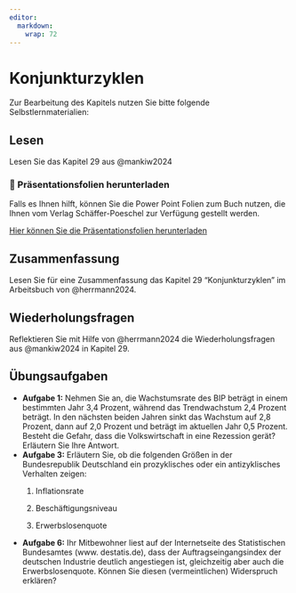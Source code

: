 ```yaml
---
editor: 
  markdown: 
    wrap: 72
---
```


# Konjunkturzyklen

Zur Bearbeitung des Kapitels nutzen Sie bitte folgende
Selbstlernmaterialien:

## Lesen

Lesen Sie das Kapitel 29 aus @mankiw2024

::: callout-note
### 📂 Präsentationsfolien herunterladen

Falls es Ihnen hilft, können Sie die Power Point Folien zum Buch nutzen,
die Ihnen vom Verlag Schäffer-Poeschel zur Verfügung gestellt werden.

[Hier können Sie die Präsentationsfolien
herunterladen](resources/chapter29.ppt){.btn .btn-primary
target="_blank"}
:::

## Zusammenfassung

Lesen Sie für eine Zusammenfassung das Kapitel 29 "Konjunkturzyklen" im
Arbeitsbuch von @herrmann2024.

## Wiederholungsfragen

Reflektieren Sie mit Hilfe von @herrmann2024 die Wiederholungsfragen aus
@mankiw2024 in Kapitel 29.

## Übungsaufgaben

-   **Aufgabe 1:** Nehmen Sie an, die Wachstumsrate des BIP beträgt in
    einem bestimmten Jahr 3,4 Prozent, während das Trendwachstum 2,4
    Prozent beträgt. In den nächsten beiden Jahren sinkt das Wachstum
    auf 2,8 Prozent, dann auf 2,0 Prozent und beträgt im aktuellen Jahr
    0,5 Prozent. Besteht die Gefahr, dass die Volkswirtschaft in eine
    Rezession gerät? Erläutern Sie Ihre Antwort.
-   **Aufgabe 3:** Erläutern Sie, ob die folgenden Größen in der
    Bundesrepublik Deutschland ein prozyklisches oder ein antizyklisches
    Verhalten zeigen:
    1.  Inflationsrate

    2.  Beschäftigungsniveau

    3.  Erwerbslosenquote
-   **Aufgabe 6:** Ihr Mitbewohner liest auf der Internetseite des
    Statistischen Bundesamtes (www. destatis.de), dass der
    Auftragseingangsindex der deutschen Industrie deutlich angestiegen
    ist, gleichzeitig aber auch die Erwerbslosenquote. Können Sie diesen
    (vermeintlichen) Widerspruch erklären?

